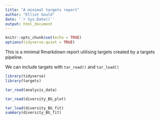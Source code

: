 ```yaml
---
title: "A minimal targets report"
author: "Elliot Gould"
date: '`r Sys.Date()`'
output: html_document
---
```


```r
knitr::opts_chunk$set(echo = TRUE)
options(tidyverse.quiet = TRUE)
```

This is a minimal Rmarkdown report utilising targets created by a targets pipeline.

We can include targets with `tar_read()` and `tar_load()`

```r
library(tidyverse)
library(targets)
```

```r
tar_read(analysis_data)
```

```r
tar_read(diversity_BG_plot)
```

```r
tar_load(diversity_BG_fit)
summary(diversity_BG_fit)
```
